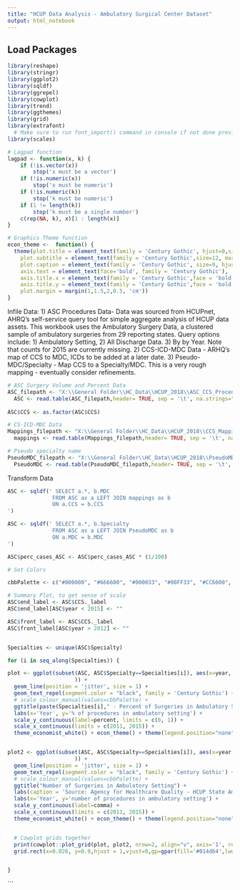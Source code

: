 ---
title: "HCUP Data Analysis - Ambulatory Surgical Center Dataset"
output: html_notebook
---

## Load Packages
```{r}
library(reshape)
library(stringr)
library(ggplot2)
library(sqldf)
library(ggrepel)
library(cowplot)
library(trend)
library(ggthemes)
library(grid)
library(extrafont)
  # Make sure to run font_import() command in console if not done previously
library(scales)
```

```{r}
# Lagpad function 
lagpad <- function(x, k) {
    if (!is.vector(x)) 
        stop('x must be a vector')
    if (!is.numeric(x)) 
        stop('x must be numeric')
    if (!is.numeric(k))
        stop('k must be numeric')
    if (1 != length(k))
        stop('k must be a single number')
    c(rep(NA, k), x)[1 : length(x)]
}

# Graphics Theme function
econ_theme <-  function() {
  theme(plot.title = element_text(family = 'Century Gothic', hjust=0,size=18,margin=margin(-7,0,10,0)),
    plot.subtitle = element_text(family = 'Century Gothic',size=12, margin=margin(-2,0,3,0)),
    plot.caption = element_text(family = 'Century Gothic', size=9, hjust = 0,margin=margin(34,0,-45,0)),  
    axis.text = element_text(face='bold', family = 'Century Gothic'),
    axis.title.x = element_text(family = 'Century Gothic',face = 'bold', margin=margin(12,0,-12,0)),
    axis.title.y = element_text(family = 'Century Gothic',face = 'bold', margin=margin(0,12,0,0)),
    plot.margin = margin(1,1.5,2,0.5, 'cm'))
}
```

Infile Data:
1) ASC Procedures Data-  Data was sourced from HCUPnet, AHRQ's self-service query tool for simple aggregate analysis of HCUP data assets. This workbook uses the Ambulatory Surgery Data, a clustered sample of ambulatory surgeries from 29 reporting states.
Query options include: 1) Ambulatory Setting, 2) All Discharge Data. 3) By by Year. Note that counts for 2015 are currently missing.
2) CCS-ICD-MDC Data - ARHQ's map of CCS to MDC, ICDs to be added at a later date.
3) Pseudo-MDC/Specialty - Map CCS to a Specialty/MDC. This is a very rough mapping - eventually consider refinements.
```{r}
# ASC Surgery Volume and Percent Data
ASC_filepath <- "X:\\General Folder\\HC_Data\\HCUP_2018\\ASC_CCS_Procedures.txt"
  ASC <- read.table(ASC_filepath,header= TRUE, sep = '\t', na.strings="*", )
  
ASC$CCS <- as.factor(ASC$CCS)

# CS-ICD-MDC Data
Mappings_filepath <- "X:\\General Folder\\HC_Data\\HCUP_2018\\CCS_Mapping.txt"
  mappings <- read.table(Mappings_filepath,header= TRUE, sep = '\t', na.strings="*", )

# Pseudo specialty name
PseudoMDC_filepath <- "X:\\General Folder\\HC_Data\\HCUP_2018\\PseudoMDC.txt"
  PseudoMDC <- read.table(PseudoMDC_filepath,header= TRUE, sep = '\t', na.strings="*", )

```


Transform Data
```{r}

ASC <- sqldf(' SELECT a.*, b.MDC
              FROM ASC as a LEFT JOIN mappings as b
              ON a.CCS = b.CCS
')

ASC <- sqldf(' SELECT a.*, b.Specialty
              FROM ASC as a LEFT JOIN PseudoMDC as b
              ON a.MDC = b.MDC
')

ASC$perc_cases_ASC <- ASC$perc_cases_ASC * (1/100)

```


```{r fig.width=11, fig.height=13}
# Set Colors

cbbPalette <- c("#000000", "#666600", "#000033", "#00FF33", "#CC6600", "#FF6699", "#D55E00", "#CC79A7", "#99CC00", "#00CC99", "#00FF33", "#00CCFF", "#0033FF", "#3300CC", "#9900FF", "#CC33CC", "#FFCC33", "#003333", "#666600", "#FF9933", "#3399FF", "#CC0099", "#CC0000", "#330033", "#0000FF", "#FFFF99")

# Summary Plot, to get sense of scale
ASC$end_label <- ASC$CCS._label
ASC$end_label[ASC$year < 2015] <- ""

ASC$front_label <- ASC$CCS._label
ASC$front_label[ASC$year > 2012] <- ""


Specialties <- unique(ASC$Specialty)

for (i in seq_along(Specialties)) {

plot <- ggplot(subset(ASC, ASC$Specialty==Specialties[i]), aes(x=year, y=perc_cases_ASC, group=CCS._label, color=CCS._label, label = end_label
                     )) + 
  geom_line(position = 'jitter', size = 1) + 
  geom_text_repel(segment.color = "black", family = 'Century Gothic') +
  # scale_colour_manual(values=cbbPalette) + 
  ggtitle(paste(Specialties[i]," - Percent of Surgeries in Ambulatory Setting")) + 
  labs(x='Year', y='% of procedures in ambulatory setting') +
  scale_y_continuous(label=percent, limits = c(0, 1)) +
  scale_x_continuous(limits = c(2011, 2015)) +
  theme_economist_white() + econ_theme() + theme(legend.position="none")


plot2 <- ggplot(subset(ASC, ASC$Specialty==Specialties[i]), aes(x=year, y=surgeries_asc, group=CCS._label, color=CCS._label, label = front_label
                     )) + 
  geom_line(position = 'jitter', size = 1) + 
  geom_text_repel(segment.color = "black", family = 'Century Gothic') +
  # scale_colour_manual(values=cbbPalette) + 
  ggtitle("Number of Surgeries in Ambulatory Setting") + 
  labs(caption = 'Source: Agency for Healthcare Quality - HCUP State Ambulatory Surgery Database (29 reporting states).') + 
  labs(x='Year', y='number of procedures in ambulatory setting') +
  scale_y_continuous(label=comma) +
  scale_x_continuous(limits = c(2011, 2015)) +
  theme_economist_white() + econ_theme() + theme(legend.position="none")


  # Cowplot grids together
  print(cowplot::plot_grid(plot, plot2, nrow=2, align="v", axis='1', rel_heights = c(.5,.5)))
  grid.rect(x=0.026, y=0.9,hjust = 1,vjust=0,gp=gpar(fill='#014d64',lwd=0))# Add Blue rectangle to the graph


}

```
```

